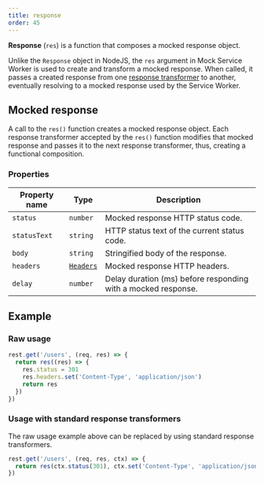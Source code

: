 ```yaml
---
title: response
order: 45
---
```


**Response** (`res`) is a function that composes a mocked response object.

Unlike the `Response` object in NodeJS, the `res` argument in Mock Service Worker is used to create and transform a mocked response. When called, it passes a created response from one [response transformer](/docs/basics/response-transformer) to another, eventually resolving to a mocked response used by the Service Worker.

## Mocked response

A call to the `res()` function creates a mocked response object. Each response transformer accepted by the `res()` function modifies that mocked response and passes it to the next response transformer, thus, creating a functional composition.

### Properties

| Property name | Type                                                                          | Description                                                   |
| ------------- | ----------------------------------------------------------------------------- | ------------------------------------------------------------- |
| `status`      | `number`                                                                      | Mocked response HTTP status code.                             |
| `statusText`  | `string`                                                                      | HTTP status text of the current status code.                  |
| `body`        | `string`                                                                      | Stringified body of the response.                             |
| `headers`     | [`Headers`](https://developer.mozilla.org/en-US/docs/Web/API/Headers/Headers) | Mocked response HTTP headers.                                 |
| `delay`       | `number`                                                                      | Delay duration (ms) before responding with a mocked response. |

## Example

### Raw usage

```js showLineNumbers
rest.get('/users', (req, res) => {
  return res((res) => {
    res.status = 301
    res.headers.set('Content-Type', 'application/json')
    return res
  })
})
```

### Usage with standard response transformers

The raw usage example above can be replaced by using standard response transformers.

```js showLineNumbers
rest.get('/users', (req, res, ctx) => {
  return res(ctx.status(301), ctx.set('Content-Type', 'application/json'))
})
```
